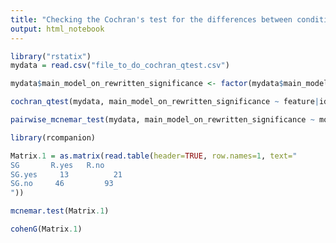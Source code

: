 ```yaml
---
title: "Checking the Cochran's test for the differences between conditions when comparing the ratios in the results"
output: html_notebook
---
```



```r

library("rstatix")
mydata = read.csv("file_to_do_cochran_qtest.csv")

mydata$main_model_on_rewritten_significance <- factor(mydata$main_model_on_rewritten_significance, levels = c(1, 0), labels = c("success", "failure"))

cochran_qtest(mydata, main_model_on_rewritten_significance ~ feature|id)

pairwise_mcnemar_test(mydata, main_model_on_rewritten_significance ~ model|id)

library(rcompanion)

Matrix.1 = as.matrix(read.table(header=TRUE, row.names=1, text="
SG       R.yes   R.no
SG.yes     13          21
SG.no     46         93
"))

mcnemar.test(Matrix.1)

cohenG(Matrix.1)


```
